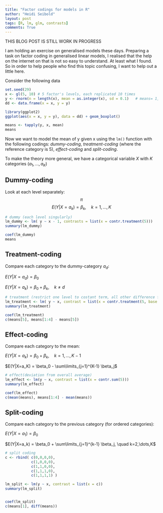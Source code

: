 ```yaml
---
title: "Factor codings for models in R"
author: "Heidi Seibold"
layout: post
tags: [R, lm, glm, contrasts]
comments: True
---
```


THIS BLOG POST IS STILL WORK IN PROGRESS

I am holding an exercise on generalised models these days. Preparing a task on factor coding
in generalised linear models, I realised that the help on the internet on that is not so
easy to understand. At least what I found. So in order to help people who find this topic 
confusing, I want to help out a little here.

Consider the following data

```r

set.seed(29)
x <- gl(5, 10) # 5 factor's levels, each replicated 10 times
y <- rnorm(n = length(x), mean = as.integer(x), sd = 0.1)   # means= 1,2,3,4,5
dd <- data.frame(x = x, y = y)

library(ggplot2)
ggplot(aes(x = x, y = y), data = dd) + geom_boxplot()

means <- tapply(y, x, mean)
means

```


Now we want to model the mean of y given x using the `lm()` function with the following codings:
*dummy-coding*, *treatment-coding* (where the reference category is 5), *effect-coding*
and *split-coding*.

To make the theory more general, we have a categorical variable $X$ with $K$ categories ($a_1, \dots, a_K$)


## Dummy-coding
Look at each level separately:
$$\pi$$ 
$$E(Y|X=a_k) = \beta_k, \quad k=1,\dots,K$$

```r
# dummy (each level singularly)
lm_dummy <- lm( y ~ x - 1, contrasts = list(x = contr.treatment(5)))
summary(lm_dummy)

coef(lm_dummy)
means
```

## Treatment-coding
Compare each category to the dummy-category $a_d$:

$E(Y|X=a_{d}) = \beta_0$

$E(Y|X=a_k) = \beta_0 + \beta_k, \quad k\neq d$
```r
# treatment (restrict one level to costant term, all other difference from it)
lm_treatment <- lm( y ~ x, contrast = list(x = contr.treatment(5, base = 5)))
summary(lm_treatment)

coef(lm_treatment)
c(means[5], means[1:4] - means[5]) 
```


## Effect-coding
Compare each category to the mean:

$E(Y|X=a_k) = \beta_0 + \beta_k, \quad k=1,\dots,K-1$

$E(Y|X=a_K) = \beta_0 - \sum\limits_{j=1}^{K-1} \beta_j$
```r
# effect(deviation from overall average)
lm_effect <- lm(y ~ x, contrast = list(x = contr.sum(5)))
summary(lm_effect)

coef(lm_effect)
c(mean(means), means[1:4] - mean(means))
```


## Split-coding
Compare each category to the previous category (for ordered categories):

$E(Y|X=a_1) = \beta_0$

$E(Y|X=a_k) = \beta_0 + \sum\limits_{j=1}^{k-1} \beta_j, \quad k=2,\dots,K$
```r
# split coding
c <- rbind( c(0,0,0,0),
            c(1,0,0,0),
            c(1,1,0,0),
            c(1,1,1,0),
            c(1,1,1,1) )

lm_split <- lm(y ~ x, contrast = list(x = c))
summary(lm_split)


coef(lm_split)
c(means[1], diff(means))
```








